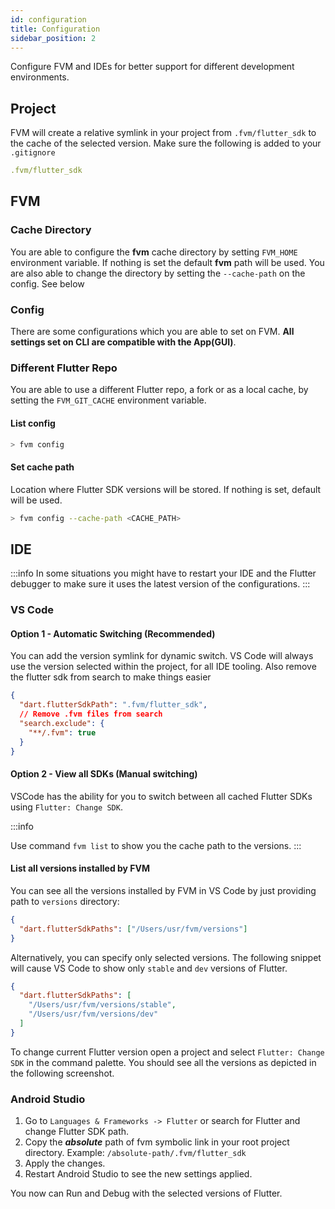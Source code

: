 ```yaml
---
id: configuration
title: Configuration
sidebar_position: 2
---
```


Configure FVM and IDEs for better support for different development environments.

## Project

FVM will create a relative symlink in your project from `.fvm/flutter_sdk` to the cache of the selected version. Make sure the following is added to your `.gitignore`

```yaml title=".gitignore"
.fvm/flutter_sdk
```

## FVM

### Cache Directory

You are able to configure the **fvm** cache directory by setting `FVM_HOME` environment variable. If nothing is set the default **fvm** path will be used. You are also able to change the directory by setting the `--cache-path` on the config. See below

### Config

There are some configurations which you are able to set on FVM. **All settings set on CLI are compatible with the App(GUI)**.

### Different Flutter Repo

You are able to use a different Flutter repo, a fork or as a local cache, by setting the `FVM_GIT_CACHE` environment variable.

#### List config

```bash
> fvm config
```

#### Set cache path

Location where Flutter SDK versions will be stored. If nothing is set, default will be used.

```bash
> fvm config --cache-path <CACHE_PATH>
```

## IDE

:::info
In some situations you might have to restart your IDE and the Flutter debugger to make sure it uses the latest version of the configurations.
:::

### VS Code

#### Option 1 - Automatic Switching (Recommended)

You can add the version symlink for dynamic switch. VS Code will always use the version selected within the project, for all IDE tooling. Also remove the flutter sdk from search to make things easier

```json title=".vscode/settings.json"
{
  "dart.flutterSdkPath": ".fvm/flutter_sdk",
  // Remove .fvm files from search
  "search.exclude": {
    "**/.fvm": true
  }
}
```

#### Option 2 - View all SDKs (Manual switching)

VSCode has the ability for you to switch between all cached Flutter SDKs using `Flutter: Change SDK`.

:::info

Use command `fvm list` to show you the cache path to the versions.
:::

#### List all versions installed by FVM

You can see all the versions installed by FVM in VS Code by just providing path to `versions` directory:

```json
{
  "dart.flutterSdkPaths": ["/Users/usr/fvm/versions"]
}
```

Alternatively, you can specify only selected versions. The following snippet will cause VS Code to show only `stable` and `dev` versions of Flutter.

```json
{
  "dart.flutterSdkPaths": [
    "/Users/usr/fvm/versions/stable",
    "/Users/usr/fvm/versions/dev"
  ]
}
```

To change current Flutter version open a project and select `Flutter: Change SDK` in the command palette. You should see all the versions as depicted in the following screenshot.

### Android Studio

1. Go to `Languages & Frameworks -> Flutter` or search for Flutter and change Flutter SDK path.
2. Copy the **_absolute_** path of fvm symbolic link in your root project directory. Example: `/absolute-path/.fvm/flutter_sdk`
3. Apply the changes.
4. Restart Android Studio to see the new settings applied.

You now can Run and Debug with the selected versions of Flutter.

